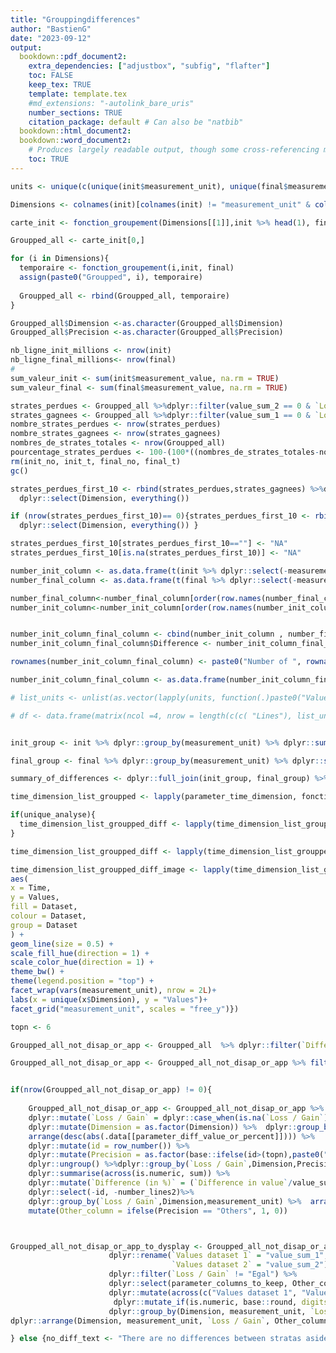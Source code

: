 ```yaml
---
title: "Grouppingdifferences"
author: "BastienG"
date: "2023-09-12"
output:
  bookdown::pdf_document2:
    extra_dependencies: ["adjustbox", "subfig", "flafter"]
    toc: FALSE
    keep_tex: TRUE
    template: template.tex
    #md_extensions: "-autolink_bare_uris"
    number_sections: TRUE
    citation_package: default # Can also be "natbib"
  bookdown::html_document2:
  bookdown::word_document2: 
    # Produces largely readable output, though some cross-referencing may fail. Useful for collaboration.
    toc: TRUE
---
```


```r

units <- unique(c(unique(init$measurement_unit), unique(final$measurement_unit)))

Dimensions <- colnames(init)[colnames(init) != "measurement_unit" & colnames(init)!= "measurement_value"& colnames(init)!= "SURFACE" & colnames(init) %notin% parameter_time_dimension]

carte_init <- fonction_groupement(Dimensions[[1]],init %>% head(1), final%>% head(1))

Groupped_all <- carte_init[0,]


```



```r

for (i in Dimensions){
  temporaire <- fonction_groupement(i,init, final)
  assign(paste0("Groupped", i), temporaire)
  
  Groupped_all <- rbind(Groupped_all, temporaire)
}

Groupped_all$Dimension <-as.character(Groupped_all$Dimension)
Groupped_all$Precision <-as.character(Groupped_all$Precision)


```

```r

nb_ligne_init_millions <- nrow(init)
nb_ligne_final_millions<- nrow(final)
# 
sum_valeur_init <- sum(init$measurement_value, na.rm = TRUE)
sum_valeur_final <- sum(final$measurement_value, na.rm = TRUE)

strates_perdues <- Groupped_all %>%dplyr::filter(value_sum_2 == 0 & `Loss / Gain` == "Loss")
strates_gagnees <- Groupped_all %>%dplyr::filter(value_sum_1 == 0 & `Loss / Gain` == "Gain")
nombre_strates_perdues <- nrow(strates_perdues)
nombre_strates_gagnees <- nrow(strates_gagnees)
nombres_de_strates_totales <- nrow(Groupped_all)
pourcentage_strates_perdues <- 100-(100*((nombres_de_strates_totales-nombre_strates_perdues)/nombres_de_strates_totales))
rm(init_no, init_t, final_no, final_t)
gc()

strates_perdues_first_10 <- rbind(strates_perdues,strates_gagnees) %>%dplyr::filter(`Loss / Gain` != 'Egal')%>%ungroup %>%dplyr::filter(Dimension!="geographic_identifier") %>%dplyr::group_by(`Loss / Gain`,Dimension,measurement_unit)%>%# slice(1:10) %>%
  dplyr::select(Dimension, everything())

if (nrow(strates_perdues_first_10)== 0){strates_perdues_first_10 <- rbind(strates_perdues,strates_gagnees) %>%dplyr::filter(`Loss / Gain` != 'Egal')%>%ungroup %>%dplyr::filter(Dimension!="geographic_identifier") %>%dplyr::group_by(`Loss / Gain`,Dimension,measurement_unit)%>% #slice(1:10) %>%
  dplyr::select(Dimension, everything()) }

strates_perdues_first_10[strates_perdues_first_10==""] <- "NA"
strates_perdues_first_10[is.na(strates_perdues_first_10)] <- "NA"

```


```r

number_init_column <- as.data.frame(t(init %>% dplyr::select(-measurement_value) %>% summarise_all(list(~n_distinct(.))))) %>%  dplyr::rename(!!as.symbol(eval(parse(text = "titre_1"))) := V1)
number_final_column <- as.data.frame(t(final %>% dplyr::select(-measurement_value) %>% summarise_all(list(~n_distinct(.)))))%>%  dplyr::rename(!!as.symbol(eval(parse(text = "titre_2"))) := V1)

number_final_column<-number_final_column[order(row.names(number_final_column)), ,drop=F]
number_init_column<-number_init_column[order(row.names(number_init_column)), ,drop=F]


number_init_column_final_column <- cbind(number_init_column , number_final_column ) %>% mutate_all(as.numeric)
number_init_column_final_column$Difference <- number_init_column_final_column[,2]-number_init_column_final_column[,1]

rownames(number_init_column_final_column) <- paste0("Number of ", rownames(number_init_column_final_column))

number_init_column_final_column <- as.data.frame(number_init_column_final_column %>% tibble::rownames_to_column(" "))

```




```r

# list_units <- unlist(as.vector(lapply(units, function(.)paste0("Value in ", .))))

# df <- data.frame(matrix(ncol =4, nrow = length(c(c( "Lines"), list_units ))))


init_group <- init %>% dplyr::group_by(measurement_unit) %>% dplyr::summarise(titre_test1 = sum(measurement_value)) 

final_group <- final %>% dplyr::group_by(measurement_unit) %>% dplyr::summarise(titre_test2 = sum(measurement_value)) 

summary_of_differences <- dplyr::full_join(init_group, final_group) %>% mutate(across(where(is.numeric), ~replace(., is.na(.), 0))) %>% dplyr::arrange(measurement_unit) %>%dplyr::rowwise() %>%  dplyr::mutate(measurement_unit = paste0(measurement_unit)) %>% dplyr::mutate(Difference = -titre_test1 + titre_test2)%>%mutate("Difference (in %)" = 100*(Difference /titre_test1)) %>%  dplyr::rename(!!as.symbol(eval(parse(text = "titre_1"))) := titre_test1)%>% dplyr::rename(!!as.symbol(eval(parse(text = "titre_2"))) := titre_test2)

```



```r

time_dimension_list_groupped <- lapply(parameter_time_dimension, fonction_groupement, init = init, final = final)

```


```r

if(unique_analyse){
  time_dimension_list_groupped_diff <- lapply(time_dimension_list_groupped_diff, function(x){x %>% filter(Values!=0)})
}

time_dimension_list_groupped_diff <- lapply(time_dimension_list_groupped, function(x){x %>%dplyr::mutate(Time = as.Date(Precision))%>%  dplyr::rename(`Values dataset 1` = "value_sum_1",`Values dataset 2` = "value_sum_2")%>% pivot_longer(cols = c(`Values dataset 1`, `Values dataset 2`), names_to = "Dataset", values_to ="Values") %>%dplyr::mutate(Dataset = dplyr::case_when(Dataset == "Values dataset 1" ~ titre_1 , TRUE ~ titre_2)) %>% dplyr::distinct()})

time_dimension_list_groupped_diff_image <- lapply(time_dimension_list_groupped_diff, function(x){ggplot(x) +
aes(
x = Time,
y = Values,
fill = Dataset,
colour = Dataset,
group = Dataset
) +
geom_line(size = 0.5) +
scale_fill_hue(direction = 1) +
scale_color_hue(direction = 1) +
theme_bw() +
theme(legend.position = "top") +
facet_wrap(vars(measurement_unit), nrow = 2L)+
labs(x = unique(x$Dimension), y = "Values")+
facet_grid("measurement_unit", scales = "free_y")})

```


```r

topn <- 6

```

```r

Groupped_all_not_disap_or_app <- Groupped_all  %>% dplyr::filter(`Difference (in %)` %notin% c(0,100, -Inf) & (value_sum_1!=0 )& value_sum_2!=0 ) 

Groupped_all_not_disap_or_app <- Groupped_all_not_disap_or_app %>% filter( Dimension %in% list_pie_chart)


if(nrow(Groupped_all_not_disap_or_app) != 0){
  
    Groupped_all_not_disap_or_app <- Groupped_all_not_disap_or_app %>% dplyr::mutate(`Loss / Gain` = base::ifelse(loss >= 0, "Loss", "Gain")) %>%
    dplyr::mutate(`Loss / Gain` = dplyr::case_when(is.na(`Loss / Gain`) ~ "Gain", value_sum_1 == value_sum_2 ~"Egal", TRUE ~ `Loss / Gain`))%>%
    dplyr::mutate(Dimension = as.factor(Dimension)) %>%  dplyr::group_by(Dimension, measurement_unit,`Loss / Gain`) %>% 
    arrange(desc(abs(.data[[parameter_diff_value_or_percent]]))) %>%
    dplyr::mutate(id = row_number()) %>%  
    dplyr::mutate(Precision = as.factor(base::ifelse(id>(topn),paste0("Others"),paste0(as.character(Precision))))) %>%
    dplyr::ungroup() %>%dplyr::group_by(`Loss / Gain`,Dimension,Precision, measurement_unit) %>%
    dplyr::summarise(across(is.numeric, sum)) %>%
    dplyr::mutate(`Difference (in %)` = (`Difference in value`/value_sum_1)*100) %>%
    dplyr::select(-id, -number_lines2)%>%
    dplyr::group_by(`Loss / Gain`,Dimension,measurement_unit) %>%  arrange(Dimension,measurement_unit,desc(abs(.data[[parameter_diff_value_or_percent]]))) %>%
    mutate(Other_column = ifelse(Precision == "Others", 1, 0)) 



Groupped_all_not_disap_or_app_to_dysplay <- Groupped_all_not_disap_or_app %>% dplyr::ungroup() %>% 
                      dplyr::rename(`Values dataset 1` = "value_sum_1",
                                    `Values dataset 2` = "value_sum_2") %>% 
                      dplyr::filter(`Loss / Gain` != "Egal") %>% 
                      dplyr::select(parameter_columns_to_keep, Other_column) %>% 
                      dplyr::mutate(across(c("Values dataset 1", "Values dataset 2", "Difference in value"),  ~ round(., digits = 0))) %>% 
                       dplyr::mutate_if(is.numeric, base::round, digits=2) %>% 
                      dplyr::group_by(Dimension, measurement_unit, `Loss / Gain`) %>% 
dplyr::arrange(Dimension, measurement_unit, `Loss / Gain`, Other_column, desc(abs(.data[[parameter_diff_value_or_percent]]))) %>%                      dplyr::select(-Other_column)

} else {no_diff_text <- "There are no differences between stratas aside the appearing and disappearing ones"}


```

